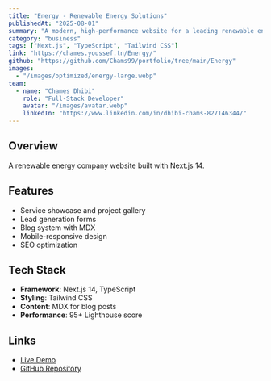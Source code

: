 ```yaml
---
title: "Energy - Renewable Energy Solutions"
publishedAt: "2025-08-01"
summary: "A modern, high-performance website for a leading renewable energy provider specializing in solar, wind, and sustainable energy projects with Next.js 14."
category: "business"
tags: ["Next.js", "TypeScript", "Tailwind CSS"]
link: "https://chames.youssef.tn/Energy/"
github: "https://github.com/Chams99/portfolio/tree/main/Energy"
images:
  - "/images/optimized/energy-large.webp"
team:
  - name: "Chames Dhibi"
    role: "Full-Stack Developer"
    avatar: "/images/avatar.webp"
    linkedIn: "https://www.linkedin.com/in/dhibi-chams-827146344/"
---
```


## Overview

A renewable energy company website built with Next.js 14.

## Features

- Service showcase and project gallery
- Lead generation forms
- Blog system with MDX
- Mobile-responsive design
- SEO optimization

## Tech Stack

- **Framework**: Next.js 14, TypeScript
- **Styling**: Tailwind CSS
- **Content**: MDX for blog posts
- **Performance**: 95+ Lighthouse score

## Links

- [Live Demo](https://chames.youssef.tn/Energy/)
- [GitHub Repository](https://github.com/Chams99/portfolio/tree/main/Energy)


